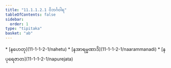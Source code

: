 ```yaml
---
title: "11.1.1.2.1 ဝိဘင်္ဂဝါရ"
tableOfContents: false
sidebar:
  order: 1
type: "tipitaka"
basket: "ab"
---
```



<DynamicBreadcrumb />



<TableOfContents>
* [နဟေတု](11-1-1-2-1/nahetu)
* [နအာရမ္မဏာဒိ](11-1-1-2-1/naarammanadi)
* [နပုရေဇာတ](11-1-1-2-1/napurejata)
</TableOfContents>
